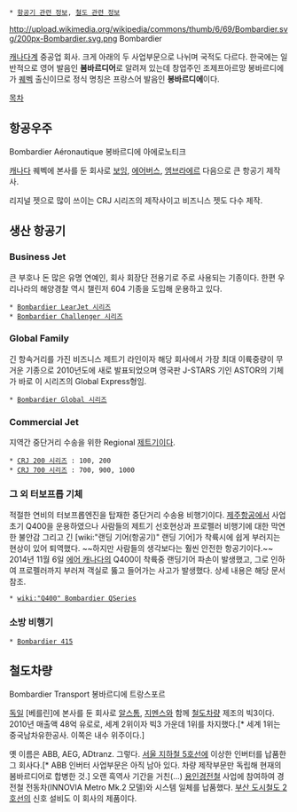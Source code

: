  * [[항공기 관련 정보]], [[철도 관련 정보]]

http://upload.wikimedia.org/wikipedia/commons/thumb/6/69/Bombardier.svg/200px-Bombardier.svg.png
Bombardier

[[캐나다]]계 중공업 회사. 크게 아래의 두 사업부문으로 나뉘며 국적도 다르다. 한국에는 일반적으로 영어 발음인 '''봄바르디어'''로 알려져 있는데 창업주인 조제프아르망 봉바르디에가 [[퀘벡]] 출신이므로 정식 명칭은 프랑스어 발음인 '''봉바르디에'''이다.

[[목차]]

== 항공우주 ==
Bombardier Aéronautique
봉바르디에 아에로노티크

[[캐나다]] 퀘벡에 본사를 둔 회사로 [[보잉]], [[에어버스]], [[엠브라에르]] 다음으로 큰 항공기 제작사.

리지널 젯으로 많이 쓰이는 CRJ 시리즈의 제작사이고 비즈니스 젯도 다수 제작.

== 생산 항공기 ==
=== Business Jet ===
큰 부호나 돈 많은 유명 연예인, 회사 회장단 전용기로 주로 사용되는 기종이다. 한편 우리나라의 해양경찰 역시 챌린저 604 기종을 도입해 운용하고 있다.

 * [[Bombardier LearJet 시리즈]]
 * [[Bombardier Challenger 시리즈]]

=== Global Family ===
긴 항속거리를 가진 비즈니스 제트기 라인이자 해당 회사에서 가장 최대 이륙중량이 무거운 기종으로 2010년도에 새로 발표되었으며 영국판 J-STARS 기인 ASTOR의 기체가 바로 이 시리즈의 Global Express형임.

 * [[Bombardier Global 시리즈]]

=== Commercial Jet ===
지역간 중단거리 수송을 위한 Regional [[제트기]]이다.

 * [[CRJ 200 시리즈]] : 100, 200
 * [[CRJ 700 시리즈]] : 700, 900, 1000

=== 그 외 터보프롭 기체 ===
적절한 연비의 터보프롭엔진을 탑재한 중단거리 수송용 비행기이다.
[[제주항공]]에서 사업 초기 Q400을 운용하였으나 사람들의 제트기 선호현상과 프로펠러 비행기에 대한 막연한 불안감 그리고 긴 [wiki:"랜딩 기어(항공기)" 랜딩 기어]가 착륙시에 쉽게 부러지는 현상이 있어 퇴역했다. ~~하지만 사람들의 생각보다는 훨씬 안전한 항공기이다.~~ 2014년 11월 6일 [[에어 캐나다]]의 Q400이 착륙중 랜딩기어 파손이 발생했고, 그로 인하여 프로펠러까지 부러져 객실로 뚫고 들어가는 사고가 발생했다. 상세 내용은 해당 문서 참조.

 * [[wiki:"Q400" Bombardier QSeries]]

=== 소방 비행기 ===
 * [[Bombardier 415]]

== 철도차량 ==
Bombardier Transport
봉바르디에 트랑스포르

[[독일]] [베를린]에 본사를 둔 회사로 [[알스톰]], [[지멘스]]와 함께 [[철도차량]] 제조의 빅3이다. 2010년 매출액 48억 유로로, 세계 2위이자 빅3 가운데 1위를 차지했다.[* 세계 1위는 중국남차유한공사. 이쪽은 내수 위주이다.]

옛 이름은 ABB, AEG, ADtranz. 그렇다. [[서울 지하철 5호선]]에 이상한 인버터를 납품한 그 회사다.[* ABB 인버터 사업부문은 아직 남아 있다. 차량 제작부문만 독립해 현재의 봄바르디어로 합병한 것.] 오랜 흑역사 기간을 거친(...) [[용인경전철]] 사업에 참여하여 경전철 전동차(INNOVIA Metro Mk.2 모델)와 시스템 일체를 납품했다. [[부산 도시철도 2호선]]의 신호 설비도 이 회사의 제품이다.
